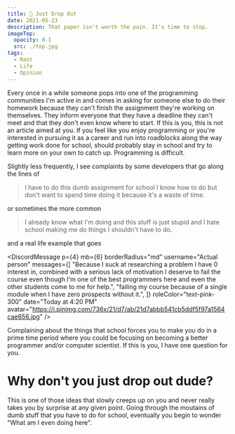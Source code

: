 ```yaml
---
title: 🏫 Just Drop Out
date: 2021-05-23
description: That paper isn't worth the pain. It's time to stop.
imageTop:
  opacity: 0.1
  src: ./top.jpg
tags:
  - Rant
  - Life
  - Opinion
---
```



Every once in a while someone pops into one of the programming communities I'm active in and comes in asking for someone else to do their homework because they can't finish the assignment they're working on themselves. They inform everyone that they have a deadline they can't meet and that they don't even know where to start. If this is you, this is not an article aimed at you. If you feel like you enjoy programming or you're interested in pursuing it as a career and run into roadblocks along the way getting work done for school, should probably stay in school and try to learn more on your own to catch up. Programming is difficult.

Slightly less frequently, I see complaints by some developers that go along the lines of

> I have to do this dumb assignment for school I know how to do but don't want to spend time doing it because it's a waste of time.

or sometimes the more common

> I already know what I'm doing and this stuff is just stupid and I hate school making me do things I shouldn't have to do.

and a real life example that goes

<DiscordMessage
  p={4}
  mb={6}
  borderRadius="md"
  username="Actual person"
  messages={[
    "Because I suck at researching a problem I have 0 interest in, combined with a serious lack of motivation I deserve to fail the course even though I'm one of the best programmers here and even the other students come to me for help.",
    "failing my course because of a single module when I have zero prospects without it.",
  ]}
  roleColor="text-pink-300"
  date="Today at 4:20 PM"
  avatar="https://i.pinimg.com/736x/21/d7/ab/21d7abbb541cb5ddf5f97a1564cae656.jpg"
/>

Complaining about the things that school forces you to make you do in a prime time period where you could be focusing on becoming a better programmer and/or computer scientist. If this is you, I have one question for you.

# Why don't you just drop out dude?

This is one of those ideas that slowly creeps up on you and never really takes you by surprise at any given point. Going through the moutains of dumb stuff that you have to do for school, eventually you begin to wonder "What am I even doing here".
